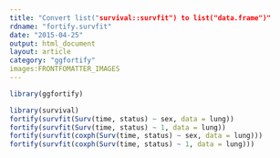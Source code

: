 ```yaml
---
title: "Convert list("survival::survfit") to list("data.frame")"
rdname: "fortify.survfit"
date: "2015-04-25"
output: html_document
layout: article
category: "ggfortify"
images:FRONTFOMATTER_IMAGES
---
```


```r
library(ggfortify)
```

```r
library(survival)
fortify(survfit(Surv(time, status) ~ sex, data = lung))
fortify(survfit(Surv(time, status) ~ 1, data = lung))
fortify(survfit(coxph(Surv(time, status) ~ sex, data = lung)))
fortify(survfit(coxph(Surv(time, status) ~ 1, data = lung)))



```